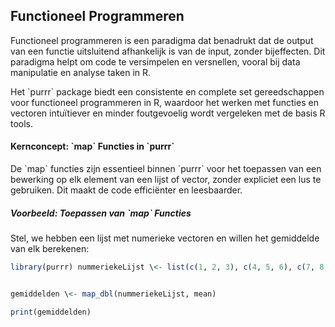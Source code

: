   


## Functioneel Programmeren

Functioneel programmeren is een paradigma dat benadrukt dat de output van een functie uitsluitend afhankelijk is van de input, zonder bijeffecten. Dit paradigma helpt om code te versimpelen en versnellen, vooral bij data manipulatie en analyse taken in R.

Het \`purrr\` package biedt een consistente en complete set gereedschappen voor functioneel programmeren in R, waardoor het werken met functies en vectoren intuïtiever en minder foutgevoelig wordt vergeleken met de basis R tools.

#### Kernconcept: \`map\` Functies in \`purrr\`

De \`map\` functies zijn essentieel binnen \`purrr\` voor het toepassen van een bewerking op elk element van een lijst of vector, zonder expliciet een lus te gebruiken. Dit maakt de code efficiënter en leesbaarder.

##### Voorbeeld: Toepassen van \`map\` Functies

Stel, we hebben een lijst met numerieke vectoren en willen het gemiddelde van elk berekenen:

``` r
library(purrr) nummeriekeLijst \<- list(c(1, 2, 3), c(4, 5, 6), c(7, 8, 9))s


gemiddelden \<- map_dbl(nummeriekeLijst, mean)

print(gemiddelden)
```
